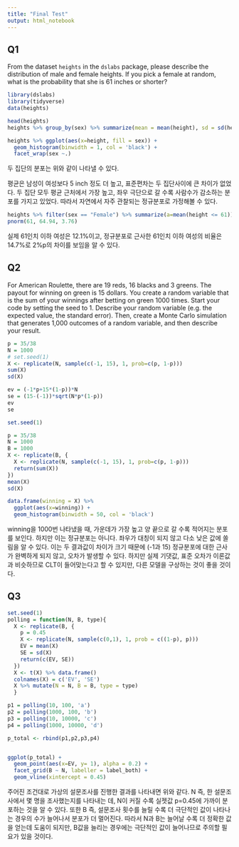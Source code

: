 ```yaml
---
title: "Final Test"
output: html_notebook
---
```

## Q1
From the dataset `heights` in the `dslabs` package, please describe the
distribution of male and female heights. If you pick a female at random, what is
the probability that she is 61 inches or shorter? 

```r
library(dslabs)
library(tidyverse)
data(heights)

head(heights)
heights %>% group_by(sex) %>% summarize(mean = mean(height), sd = sd(height), n= n())
```

```r
heights %>% ggplot(aes(x=height, fill = sex)) +
  geom_histogram(binwidth = 1, col = 'black') +
  facet_wrap(sex ~.)
```
두 집단의 분포는 위와 같이 나타낼 수 있다.

평균은 남성이 여성보다 5 inch 정도 더 높고, 표준편차는 두 집단사이에 큰 차이가 없었다.
두 집단 모두 평균 근처에서 가장 높고, 좌우 극단으로 갈 수록 사람수가 감소하는 분포를 가지고 있었다. 따라서 자연에서 자주 관찰되는 정규분포로 가정해볼 수 있다.

```r
heights %>% filter(sex == "Female") %>% summarize(a=mean(height <= 61)) %>% pull(a)
pnorm(61, 64.94, 3.76)
```
실제 61인치 이하 여성은 12.1%이고, 정규분포로 근사한 61인치 이하 여성의 비율은 14.7%로 2%p의 차이를 보임을 알 수 있다.

## Q2

For American Roulette, there are 19 reds, 16 blacks and 3 greens. The payout
for winning on green is 15 dollars. You create a random variable that is the sum of
your winnings after betting on green 1000 times. Start your code by setting the
seed to 1. Describe your random variable (e.g. the expected value, the standard
error). Then, create a Monte Carlo simulation that generates 1,000 outcomes of a
random variable, and then describe your result. 

```r
p = 35/38
N = 1000
# set.seed(1)
X <- replicate(N, sample(c(-1, 15), 1, prob=c(p, 1-p)))
sum(X)
sd(X)

ev = (-1*p+15*(1-p))*N
se = (15-(-1))*sqrt(N*p*(1-p))
ev
se
```

```r
set.seed(1)

p = 35/38
N = 1000
B = 1000
X <- replicate(B, {
  X <- replicate(N, sample(c(-1, 15), 1, prob=c(p, 1-p)))
  return(sum(X))
})
mean(X)
sd(X)

data.frame(winning = X) %>%
  ggplot(aes(x=winning)) +
  geom_histogram(binwidth = 50, col = 'black')
```
winning을 1000번 나타냈을 때, 가운데가 가장 높고 양 끝으로 갈 수록 적어지는 분포를 보인다. 하지만 이는 정규분포는 아니다. 좌우가 대칭이 되지 않고 다소 낮은 값에 쏠림을 알 수 있다. 이는 두 결과값이 차이가 크기 때문에 (-1과 15) 정규분포에 대한 근사가 완벽하게 되지 않고, 오차가 발생할 수 있다. 하지만 실제 기댓값, 표준 오차가 이론값과 비슷하므로 CLT이 들어맞는다고 할 수 있지만, 다른 모델을 구상하는 것이 좋을 것이다.

## Q3


```r
set.seed(1)
polling = function(N, B, type){
  X <- replicate(B, {
    p = 0.45
    X <- replicate(N, sample(c(0,1), 1, prob = c((1-p), p)))
    EV = mean(X)
    SE = sd(X)
    return(c(EV, SE))
  })
  X <- t(X) %>% data.frame()
  colnames(X) = c('EV', 'SE')
  X %>% mutate(N = N, B = B, type = type)
  }

p1 = polling(10, 100, 'a')
p2 = polling(1000, 100, 'b')
p3 = polling(10, 10000, 'c')
p4 = polling(1000, 10000, 'd')

p_total <- rbind(p1,p2,p3,p4)


ggplot(p_total) +
  geom_point(aes(x=EV, y= 1), alpha = 0.2) +
  facet_grid(B ~ N, labeller = label_both) +
  geom_vline(xintercept = 0.45)
```

주어진 조건대로 가상의 설문조사를 진행한 결과를 나타내면 위와 같다.
N 즉, 한 설문조사에서 몇 명을 조사했는지를 나타내는 데, N이 커질 수록 실젯값 p=0.45에 가까이 분포하는 것을 알 수 있다. 또한 B 즉, 설문조사 횟수를 늘릴 수록 더 극단적인 값이 나타나는 경우의 수가 늘어나서 분포가 더 멀어진다. 따라서 N과 B는 늘어날 수록 더 정확한 값을 얻는데 도움이 되지만, B값을 늘리는 경우에는 극단적인 값이 늘어나므로 주의할 필요가 있을 것이다.